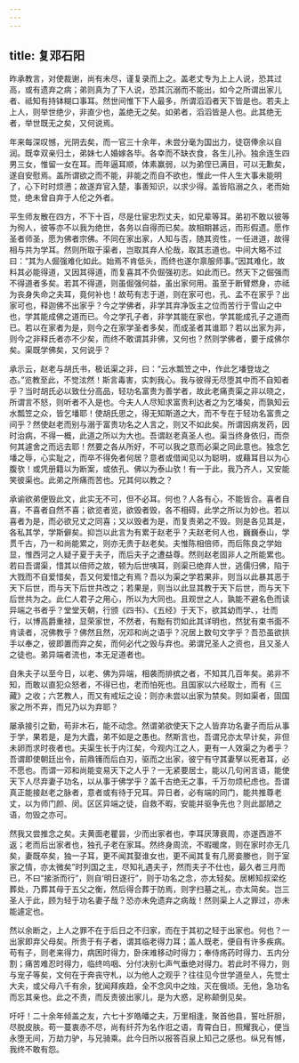 ```yaml
---
---
---
```

title: 复邓石阳
---

昨承教言，对使裁谢，尚有未尽，谨复录而上之。盖老丈专为上上人说，恐其过高，或有遗弃之病；弟则真为了下人说，恐其沉溺而不能出，如今之所谓出家儿者、祗知有持钵糊口事耳。然世间惟下下人最多，所谓滔滔者天下皆是也。若夫上上人，则举世绝少，非直少也，盖绝无之矣。如弟者，滔滔皆是人也。此其绝无者，举世既无之矣，又何说焉。

年来每深叹憾，光阴去矣，而一官三十余年，未尝分毫为国出力，徒窃俸余以自润。既幸双亲归土，弟妹七人婚嫁各毕。各幸而不缺衣食，各生儿孙。独余连生四男三女，惟留一女在耳。而年逼耳顺，体素赢弱，以为弟侄已满目，可以无歉矣，遂自安慰焉。盖所谓欲之而不能，非能之而自不欲也，惟此一件人生大事未能明了，心下时时烦懑；故遂弃官入楚，事善知识，以求少得。盖皆陷溺之久，老而始觉，绝未曾自弃于人伦之外者。

平生师友散在四方，不下十百，尽是仕宦忠烈丈夫，如兄辈等耳。弟初不敢以彼等为徇人，彼等亦不以我为绝世，各务以自得而已矣。故相期甚远，而形假遗。愿作圣者师圣，愿为佛者宗佛。不同在家出家，人知与否，随其资性，一任进道，故得相与共为学耳。然则所取于渠者，岂取其弃人伦哉，取其志道也。中间大略不过曰：“其为人倔强难化如此。始焉不肯低头，而终也遂尔禀服师事。”因其难化，故料其必能得道，又因其得道，而复喜其不负倔强初志。如此而已。然天下之倔强而不得道者多矣。若其不得道，则虽倔强何益，虽出家何用。虽至于断臂燃身，亦祗为丧身失命之夫耳，竟何补也！故苟有志于道，则在家可也，孔、孟不在家乎？出家可也，释迦佛不出家乎？今之学佛者，非学其弃净饭主之位而苦行于雪山之中也，学其能成佛之道而已。今之学孔子者，非学其能在家也，学其能成孔子之道而已。若以在家者为是，则今之在家学圣者多矣，而成圣者其谁耶？若以出家为非，则今之非释氏者亦不少矣，而终不敢谓其非佛，又何也？然则学佛者，要于成佛尔矣。渠既学佛矣，又何说乎？

承示云，赵老与胡氏书，极诋渠之非，曰：“云水瓢笠之中，作此乞墦登垅之态。”览教至此，不觉泫然！斯言毒害，实刺我心。我与彼得无尽堕其中而不自知者乎？当时胡氏必以致仕分高品，轻功名富贵为善学者，故此老痛责渠之非以晓之，所谓言不怒，则听者不入是也。今夫人人尽知求富贵利达者之为乞墦矣，而孰知云水瓢笠之众，皆乞墦耶！使胡氏思之，得无知斯道之大，而不专在于轻功名富贵之间乎？然使赵老而别与溺于富贵功名之人言之，则又不如此矣。所谓因病发药，因时治病，不得一概，此道之所以为大也。吾谓赵老真圣人也。渠当终身依归，而奈何其遽舍之而远去耶！然要之各从所好，不可以我之意而必渠之同此意也。独念乞墦之辱，心实耻之，而卒不得免者何居？意者或借闻见以为聪明，或藉耳目以为心腹欤！或凭册籍以为断案，或依孔、佛以为泰山欤！有一于此，我乃齐人，又安能笑彼渠也。此弟之所痛而苦也。兄其何以教之？

承谕欲弟便毁此文，此实无不可，但不必耳。何也？人各有心，不能皆合。喜者自喜，不喜者自然不喜；欲览者览，欲毁者毁，各不相碍，此学之所以为妙也。若以喜者为是，而必欲兄丈之同喜；又以毁者为是，而复责弟之不毁。则是各见其是，各私其学，学斯僻矣。抑岂以此言为有累于赵老乎？夫赵老何人也，巍巍泰山，学贯千古，乃一和尚能累之，则亦无贵于赵老矣。夫惟陈相倍师，而后陈良之学始显，惟西河之人疑子夏于夫子，而后夫子之遭益尊。然则赵老固非人之所能累也。若曰吾谓渠，惜其以倍师之故，顿为后世咦耳，则渠已绝弃人世，逃儒归佛，陷于大戮而不自爱惜矣，吾又何爱惜之有焉？吾以为渠之学若果非，则当以此暴其恶于天下后世，而与天下后世共改之；若果是，则当以此显其教于天下后世，而与天下后世共为之。此仁人君子之用心，所以为大同也。且观世之人，孰能不避名色而读异端之书者乎？堂堂天朝，行颁《四书》、《五经》于天下，欲其幼而学、，壮而行，以博高爵重禄，显荣家世，不然者，有黜有罚如此其详明也，然犹有束书面不肯读者，况佛教乎？佛然且然，况邓和尚之语乎？况居上数句文字乎？吾恐虽欲拱手以奉之，彼即置而弃之矣，而何必代之毁与弃也。弟谓兄圣人之资也，且又圣人之徒也。弟异端者流也，本无足道者也。

自朱夫子以至今日，以老、佛为异端，相袭而排摈之者，不知其几百年矣。弟非不知，而敢以直犯众怒者，不得已也，老而怕死也。且国家以六经取士，而有《三藏》之收；六艺教人，而又有戒坛之设：则亦未尝以出家为禁矣。则如渠者，固国家之所不弃，而兄乃以为弃耶？

屡承接引之勤，苟非木石，能不动念。然谓弟欲使天下之人皆弃功名妻子而后从事于学，果若是，是为大蠹，弟不如是之愚也。然斯言也，吾谓兄亦太早计矣，非但未卵而求时夜者也。夫渠生长于内江矣，今观内江之人，更有一人效渠之为者乎？吾谓即使朝廷出令，前鼎镬而后白刃，驱而之出家，彼宁有守其妻孥以死者耳，必不愿也。而谓一邓和尚能变易天下之人乎？一无紧要居士，能以几句闲言语，能使天下人尽弃妻子功名，以从事于佛学乎？盖千古绝无之事，千万勿烦杞虑也。吾谓真正能接赵老之脉者，意者或有待于兄耳。异日者，必有端的同门，能共推尊老丈，以为师门颜、闵。区区异端之徒，自救不暇，安能并驱争先也？则此鄙陋之语，勿毁之亦可。

然我又尝推念之矣。夫黄面老瞿昙，少而出家者也，李耳厌薄衰周，亦遂西游不返；老而后出家者也，独孔子老在家耳。然终身周流，不暇暖席，则在家时亦无几矣，妻既卒矣，独一子耳，更不闻其娶谁女也，更不闻其复有几房妾媵也，则于室家之情，亦太微矣”时列国之主，尽知礼遇夫子，然而夫子不仕也，最久者三月而已，不曰“接浙而行”，则自‘明日遂行”，则于功名之念，亦太轻矣。居郴知叔梁纥葬处，乃葬其母于五父之衡，然后得合葬于防焉，则字扫墓之礼，亦太简矣。岂三圣人于此，顾为轻于功名妻子哉？恐亦未免遗弃之病哉！然则渠上人之罪过，亦未能遽定也。

然以余断之，上人之罪不在于后日之不归家，而在于其初之轻于出家也。何也？一出家即弃父母矣。所贵于有子者，谓其临老得力耳；盖人既老，便自有许多疾病。苟有子，则老来得力，病困时得力，卧床难移动时得力；奉侍疡药时得力、五内分割；痛苦难忍时得力，临终呜咽、分付决别七声气垂绝对得力。若此时不得力，则与宠子等矣，文何在于奔丧守札，以为他人之观乎？往往见今世学道垒人，先觉士大夫，或父母八千有余，犹闻拜疾趋，全不念风中之烛，灭在俄顷。无他，急功名而忘其亲也。此之不责，而反责彼出家儿，是为大惑，足称颠倒见矣。

吁吁！二十余年倾盖之友，六七十岁皓皤之夫，万里相逢，聚首他县，誓吐肝胆，尽脱皮肤。苟一蔓衷赤不尽，尚有纤芥为名作诳之语，青霄白日，照耀我心，便当永堕无间，万劫力驴，与兄骑乘。此今日所以报答百泉上知己之感也。纵兄有憾，我终不敢有怨。